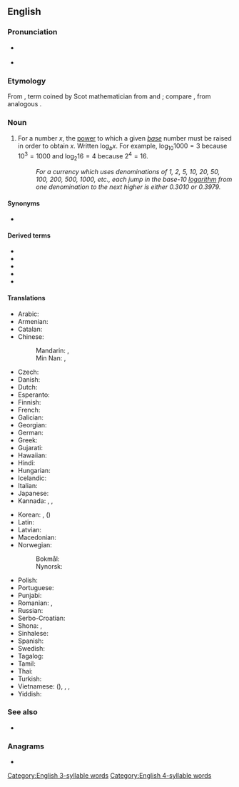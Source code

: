 ==English==
{{wikipedia}}

===Pronunciation===
* {{a|US}} {{IPA|/ˈlɑ.ɡə.ɹɪ.ð(ə)m/|/ˈlɑɡəɹ.ɹɪ.ðəm/|/ˈlɑɡ.ə.ɹɪðm/|/ˈlɑɡ.əɹ.ɹɪðm/|lang=en}}
* {{hyphenation|log|a|ri|thm|lang=en}}

===Etymology===
From {{etyl|NL.|en}} {{m|la|logarithmus}}, term coined by Scot mathematician {{w|John Napier}} from {{etyl|grc|en}} {{m|grc|λόγος||word, reason}} and {{m|grc|ἀριθμός||number}}; compare {{m|en|rational number}}, from analogous {{etyl|la|-}}.

===Noun===
{{en-noun}}

# {{lb|en|mathematics}} For a number <math>x</math>, the [[power]] to which a given ''[[base]]'' number must be raised in order to obtain <math>x</math>. Written <math>\log_b x</math>. For example, <math>\log_{10} 1000 = 3</math> because <math>10^3 = 1000</math> and <math>\log_2 16 = 4</math> because <math>2^4 = 16</math>.
#: ''For a currency which uses denominations of 1, 2, 5, 10, 20, 50, 100, 200, 500, 1000, etc., each jump in the base-10 [[logarithm]] from one denomination to the next higher is either 0.3010 or 0.3979.''

====Synonyms====
* {{l|en|log}}

====Derived terms====
* {{l|en|common logarithm}}
* {{l|en|natural logarithm}}
* {{l|en|log}}
* {{l|en|logarithmancy}}
* {{l|en|logarithmic}}

====Translations====
{{trans-top|The power to which a given base number must be raised in order to obtain a given number}}
* Arabic: {{t|ar|لُوغَارِثْم|m|tr=luḡariṯm}}
* Armenian: {{t+|hy|լոգարիթմ}}
* Catalan: {{t+|ca|logaritme|m}}
* Chinese:
*: Mandarin: {{t+|cmn|對數|sc=Hani}}, {{t+|cmn|对数|tr=duìshù|sc=Hani}}
*: Min Nan: {{t+|nan|對數|tr=tùi-sò͘|sc=Hani}}, {{t+|nan|對數|tr=tuì-siàu|sc=Hani}} {{qualifier|Taiwanese}}
* Czech: {{t+|cs|logaritmus|m}}
* Danish: {{t|da|logaritme|c}}
* Dutch: {{t+|nl|logaritme|n}}
* Esperanto: {{t+|eo|logaritmo}}
* Finnish: {{t+|fi|logaritmi}}
* French: {{t+|fr|logarithme|m}}
* Galician: {{t+|gl|logaritmo|m}}
* Georgian: {{t|ka|ლოგარითმი}}
* German: {{t+|de|Logarithmus|m}}
* Greek: {{t+|el|λογάριθμος|m}}
* Gujarati: {{t|gu|લઘુગણક|tr=laghugaṇak|sc=Gujr}}
* Hawaiian: {{t|haw|huhui helu}}
* Hindi: {{t|hi|लघुगणक|tr=laghugaṇak}}
* Hungarian: {{t+|hu|logaritmus}}
* Icelandic: {{t|is|logri|m}}
* Italian: {{t+|it|logaritmo|m}}
* Japanese: {{t|ja|対数|tr=たいすう, taisū}}
* Kannada: {{t+|kn|ಪೆರ್ಚುಪಟ್ಟು|sc=Knda}}, {{t+|kn|ಪಟ್ಟೇರುಕ|sc=Knda}}, {{t+|kn|ಲಘುಗಣಕ|sc=Knda}}
{{trans-mid}}
* Korean: {{t+|ko|로그}}, {{t+|ko|대수}} ({{t+|ko|對數|sc=Hani}})
* Latin: {{t|la|logarithmus}}
* Latvian: {{t|lv|logaritms|m}}
* Macedonian: {{t|mk|логаритам|m|tr=logarítam}}
* Norwegian:
*: Bokmål: {{t+|nb|logaritme|m}}
*: Nynorsk: {{t|nn|logaritme|m}}
* Polish: {{t+|pl|logarytm|m}}
* Portuguese: {{t+|pt|logaritmo|m}}
* Punjabi: {{t|pa|ਲਘੂਗਣਕ|tr=laghugaṇak|sc=Guru}}
* Romanian: {{t+|ro|logaritm|m}}, {{t|ro|logaritmi|m-p}}
* Russian: {{t+|ru|логари́фм|m}}
* Serbo-Croatian: {{t+|sh|logaritam|m}}
* Shona: {{t|sn|mhetapawa}}, {{t|sn|davanharu}}
* Sinhalese: {{t|si|ලඝු ගණක|sc=Sinh}}
* Spanish: {{t+|es|logaritmo|m}}
* Swedish: {{t+|sv|logaritm|c}}
* Tagalog: {{t|tl|logpaulit}}
* Tamil: {{t+|ta|மடக்கை|sc=Taml}}
* Thai: {{t|th|ลอการิทึม|tr=logaaríteum}}
* Turkish: {{t+|tr|logaritma}}
* Vietnamese: {{t|vi|đối số}} ({{t|vi|對數|sc=Hani}}), {{t|vi|lôga}}, {{t|vi|lôgarit}}, {{t+|vi|lô-ga-rít}}
* Yiddish: {{t|yi|לאָגאַריטם|m}}
{{trans-bottom}}

===See also===
* {{l|en|ln}}

===Anagrams===
* {{anagrams|en|algorithm|mithralog}}

[[Category:English 3-syllable words]]
[[Category:English 4-syllable words]]